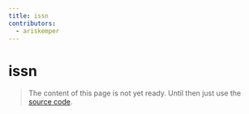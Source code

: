 ```yaml
---
title: issn
contributors:
  - ariskemper
---
```


# issn

> The content of this page is not yet ready. Until then just use the [source code](https://github.com/fabian-hiller/valibot/blob/main/library/src/validations/issn/issn.ts).
